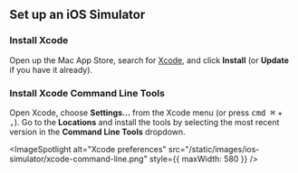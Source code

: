 
## Set up an iOS Simulator

<Step label="1">

### Install Xcode

Open up the Mac App Store, search for [Xcode](https://apps.apple.com/us/app/xcode/id497799835), and click **Install** (or **Update** if you have it already).

</Step>

<Step label="2">

### Install Xcode Command Line Tools

Open Xcode, choose **Settings...** from the Xcode menu (or press <kbd>cmd ⌘</kbd> + <kbd>,</kbd>). Go to the **Locations** and install the tools by selecting the most recent version in the **Command Line Tools** dropdown.

<ImageSpotlight
  alt="Xcode preferences"
  src="/static/images/ios-simulator/xcode-command-line.png"
  style={{ maxWidth: 580 }}
/>

</Step>
